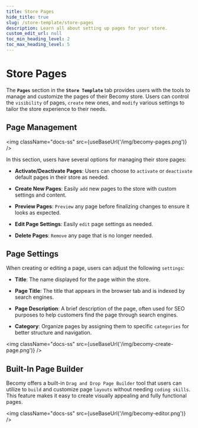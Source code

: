 ```yaml
---
title: Store Pages
hide_title: true
slug: /store-template/store-pages
description: Learn all about setting up pages for your store.
custom_edit_url: null
toc_min_heading_level: 2
toc_max_heading_level: 5
---
```



<head>
  <meta
    property="twitter:description"
    content="Learn all about setting up pages for your store."
  />
  <meta
    property="og:url"
    content="https://docs-becomy.surge.sh/store_template/store-pages/"
  />
  <link rel="canonical" href="https://docs-becomy.surge.sh/store_template" />
  <link
    rel="alternate"
    href="https://docs-becomy.surge.sh/store_template/fr"
    hreflang="fr"
  />
</head>


# Store Pages

The **`Pages`** section in the **`Store Template`** tab provides users with the tools to manage and customize the pages of their Becomy store. Users can control the `visibility` of pages, `create` new ones, and `modify` various settings to tailor the store experience to their needs.

## Page Management


<img className="docs-ss" src={useBaseUrl('/img/becomy-pages.png')} />

In this section, users have several options for managing their store pages:

- **Activate/Deactivate Pages**: Users can choose to `activate` or `deactivate` default pages in their store as needed.

- **Create New Pages**: Easily `add` new pages to the store with custom settings and content.

- **Preview Pages**: `Preview` any page before finalizing changes to ensure it looks as expected.

- **Edit Page Settings**: Easily `edit` page settings as needed.

- **Delete Pages**: `Remove` any page that is no longer needed.

## Page Settings

When creating or editing a page, users can adjust the following `settings`:

- **Title**: The name displayed for the page within the store.
  
- **Page Title**: The title that appears in the browser tab and is indexed by search engines.

- **Page Description**: A brief description of the page, often used for SEO purposes to help customers find the page through search engines.

- **Category**: Organize pages by assigning them to specific `categories` for better structure and navigation.

<img className="docs-ss" src={useBaseUrl('/img/becomy-create-page.png')} />

## Built-In Page Builder

Becomy offers a built-in `Drag and Drop Page Builder` tool that users can utilize to `build` and customize page `layouts` without needing `coding skills`. This feature makes it easy to create visually appealing and fully functional pages.

<img className="docs-ss" src={useBaseUrl('/img/becomy-editor.png')} />